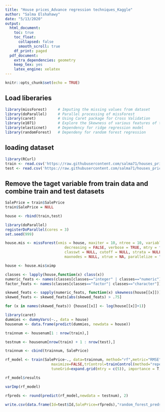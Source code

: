 ```yaml
---
title: "House prices_Advance regression techniques_Kaggle"
author: "Salma Elshahawy"
date: "5/13/2020"
output: 
  html_document:
    toc: true
    toc_float:
      collapsed: false
      smooth_scroll: true
    df_print: paged
  pdf_document:
    extra_dependencies: geometry
    keep_tex: yes
    latex_engine: xelatex
---
```


```r
knitr::opts_chunk$set(echo = TRUE)
```

## Load liberaries 

```r
library(missForest)     # Imputing the missing values from dataset
library(doParallel)     # Parallel processing of missForest
library(caret)          # Using Caret package for Cross Validation
library(e1071)          # Explore the Skewness of various features of the dataset.
library(elasticnet)     # Dependency for ridge regression model
library(randomForest)   # Dependeny for random forest regression
```

## loading dataset 

```r
library(RCurl)
train <- read.csv('https://raw.githubusercontent.com/salma71/houses_prices_kaggle/master/datasets/train.csv')
test <- read.csv('https://raw.githubusercontent.com/salma71/houses_prices_kaggle/master/datasets/test.csv')
```

## Remove the taget variable from train data and combine train and test datasets

```r
SalePrice = train$SalePrice 
train$SalePrice = NULL

house <- rbind(train,test)
```


```r
library(doParallel)
registerDoParallel(cores = 3)
set.seed(999)
```

```r
house.mis <- missForest(xmis = house, maxiter = 10, ntree = 10, variablewise = FALSE,
                           decreasing = FALSE, verbose = TRUE, mtry = floor(sqrt(ncol(house))), replace = TRUE,
                           classwt = NULL, cutoff = NULL, strata = NULL, sampsize = NULL, nodesize = NULL, 
                           maxnodes = NULL, xtrue = NA, parallelize = "variables")

```

```r
house <- house.mis$ximp
```

```r
classes <- lapply(house,function(x) class(x))
numeric_feats <- names(classes[classes=="integer" | classes=="numeric"])
factor_feats <- names(classes[classes=="factor"| classes=="character"])

skewed_feats <- sapply(numeric_feats, function(x) skewness(house[[x]]))
skewed_feats <- skewed_feats[abs(skewed_feats) > .75]
```


```r
for (x in names(skewed_feats)) {house[[x]] <- log(house[[x]]+1)}
```

```r
library(caret)
dummies <- dummyVars(~., data = house)
housenum <- data.frame(predict(dummies, newdata = house))
```

```r
trainnum <- housenum[1 : nrow(train),]

testnum <- housenum[nrow(train) + 1 : nrow(test),]
```

```r
trainnum <- cbind(trainnum, SalePrice)
```


```r
rf_model <- train(SalePrice~., data=trainnum, method="rf",metric="RMSE",
                     maximize=FALSE,trControl=trainControl(method="repeatedcv",number=5),
                     tuneGrid=expand.grid(mtry = c(5)), importance = T, allowParallel = T, prox = T)
```


```r
rf_model$results
```

```r
varImp(rf_model)
```


```r
rfpreds <- round(predict(rf_model,newdata = testnum), 2)

write.csv(data.frame(Id=test$Id,SalePrice=rfpreds),"random_forest_preds.csv",row.names = F)
```








